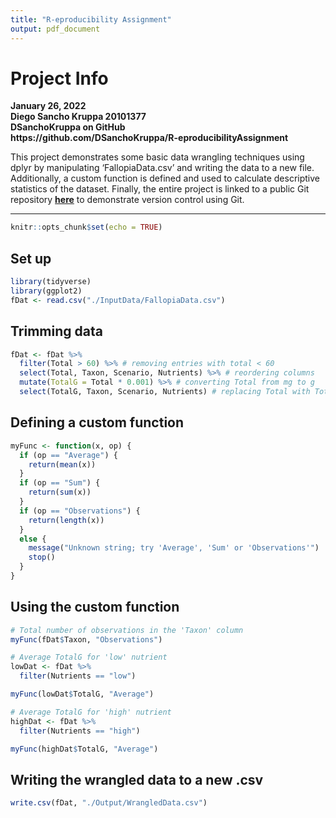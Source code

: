 ```yaml
---
title: "R-eproducibility Assignment"
output: pdf_document
---
```

# Project Info
**January 26, 2022**  
**Diego Sancho Kruppa 20101377**   
**DSanchoKruppa on GitHub**  
**https://github.com/DSanchoKruppa/R-eproducibilityAssignment**  
  
This project demonstrates some basic data wrangling techniques using dplyr by manipulating 'FallopiaData.csv' and writing the data to a new file. Additionally, a custom function is defined and used to calculate descriptive statistics of the dataset. Finally, the entire project is linked to a public Git repository [**here**](https://github.com/DSanchoKruppa/R-eproducibilityAssignment) to demonstrate version control using Git.

___
```r
knitr::opts_chunk$set(echo = TRUE)
```
## Set up
```r
library(tidyverse)
library(ggplot2)
fDat <- read.csv("./InputData/FallopiaData.csv")
```

## Trimming data
```r
fDat <- fDat %>% 
  filter(Total > 60) %>% # removing entries with total < 60
  select(Total, Taxon, Scenario, Nutrients) %>% # reordering columns
  mutate(TotalG = Total * 0.001) %>% # converting Total from mg to g
  select(TotalG, Taxon, Scenario, Nutrients) # replacing Total with TotalG
```

## Defining a custom function  
```r
myFunc <- function(x, op) {
  if (op == "Average") {
    return(mean(x))
  }
  if (op == "Sum") {
    return(sum(x))
  }
  if (op == "Observations") {
    return(length(x))
  }
  else {
    message("Unknown string; try 'Average', 'Sum' or 'Observations'")
    stop()
  }
}
```

## Using the custom function  
```r
# Total number of observations in the 'Taxon' column
myFunc(fDat$Taxon, "Observations")

# Average TotalG for 'low' nutrient
lowDat <- fDat %>% 
  filter(Nutrients == "low")

myFunc(lowDat$TotalG, "Average")

# Average TotalG for 'high' nutrient
highDat <- fDat %>% 
  filter(Nutrients == "high")

myFunc(highDat$TotalG, "Average")
```

## Writing the wrangled data to a new .csv  
```r
write.csv(fDat, "./Output/WrangledData.csv")
```




